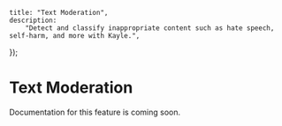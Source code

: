 
	title: "Text Moderation",
	description:
		"Detect and classify inappropriate content such as hate speech, self-harm, and more with Kayle.",
});

# Text Moderation

<Warn>
  Documentation for this feature is coming soon.
</Warn>